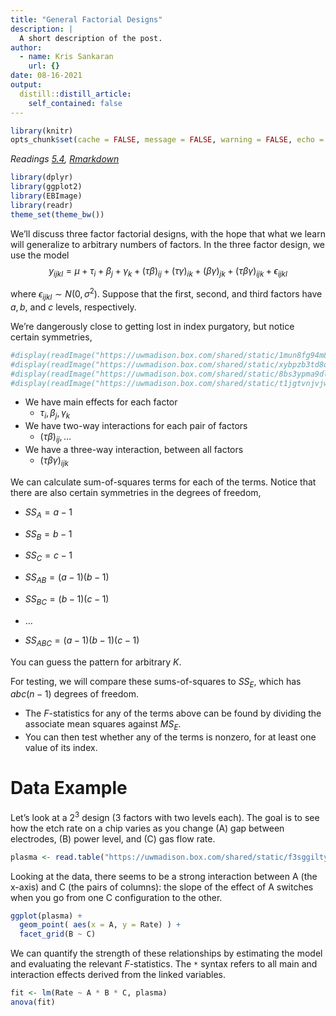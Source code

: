 ```yaml
---
title: "General Factorial Designs"
description: |
  A short description of the post.
author:
  - name: Kris Sankaran
    url: {}
date: 08-16-2021
output:
  distill::distill_article:
    self_contained: false
---
```


```r
library(knitr)
opts_chunk$set(cache = FALSE, message = FALSE, warning = FALSE, echo = TRUE)
```

_Readings [5.4](), [Rmarkdown]()_

```r
library(dplyr)
library(ggplot2)
library(EBImage)
library(readr)
theme_set(theme_bw())
```

We’ll discuss three factor factorial designs, with the hope that what we learn
will generalize to arbitrary numbers of factors. In the three factor design, we
use the model
$$y_{ijkl} = \mu + \tau_i + \beta_j + \gamma_k +
\left(\tau \beta\right)_{ij} + \left(\tau \gamma\right)_{ik} + \left(\beta
\gamma\right)_{jk} + \left(\tau \beta \gamma\right)_{ijk} + \epsilon_{ijkl}$$

where $\epsilon_{ijkl} \sim N\left(0, \sigma^2\right)$. Suppose that the first,
second, and third factors have $a, b$, and $c$ levels, respectively.

We’re dangerously close to getting lost in index purgatory, but notice certain
symmetries,

```r
#display(readImage("https://uwmadison.box.com/shared/static/1mun8fg94m86cl9yxm1u7597js1jdcdg.png"), raster = TRUE)
#display(readImage("https://uwmadison.box.com/shared/static/xybpzb3td8ojijuidng5ghpbycea6lz8.png"), raster = TRUE)
#display(readImage("https://uwmadison.box.com/shared/static/8bs3ypma9dl3mh7amnlnxrxb0sgnmxho.png"), raster = TRUE)
#display(readImage("https://uwmadison.box.com/shared/static/t1jgtvnjvjw8vadc5swsu835zpenh6yi.png"), raster = TRUE)
```

* We have main effects for each factor
	* $\tau_i, \beta_j, \gamma_k$

* We have two-way interactions for each pair of factors
	* $\left(\tau\beta\right)_{ij}, \dots$
	
* We have a three-way interaction, between all factors
	* $\left(\tau\beta\gamma\right)_{ijk}$

We can calculate sum-of-squares terms for each of the terms. Notice that there
are also certain symmetries in the degrees of freedom,

* $SS_A = a - 1$

* $SS_B = b - 1$

* $SS_C = c - 1$

* $SS_{AB} = (a - 1)(b - 1)$

* $SS_{BC} = (b - 1)(c - 1)$

* ...

* $SS_{ABC} = (a - 1)(b - 1)(c - 1)$

You can guess the pattern for arbitrary $K$.

For testing, we will compare these sums-of-squares to $SS_E$, which has $abc(n -
1)$ degrees of freedom.

* The $F$-statistics for any of the terms above can be found by dividing the
associate mean squares against $MS_E$.
* You can then test whether any of the terms is nonzero, for at least one value
of its index.

# Data Example

Let's look at a $2^3$ design (3 factors with two levels each). The goal is to
see how the etch rate on a chip varies as you change (A) gap between electrodes,
(B) power level, and (C) gas flow rate.

```r
plasma <- read.table("https://uwmadison.box.com/shared/static/f3sggiltyl5ycw1gu1vq7uv7omp4pjdg.txt", header=TRUE)
```

Looking at the data, there seems to be a strong interaction between A (the
x-axis) and C (the pairs of columns): the slope of the effect of A switches when
you go from one C configuration to the other.

```r
ggplot(plasma) +
  geom_point( aes(x = A, y = Rate) ) +
  facet_grid(B ~ C)
```

We can quantify the strength of these relationships by estimating the model and
evaluating the relevant $F$-statistics. The `*` syntax refers to all main and
interaction effects derived from the linked variables.

```r
fit <- lm(Rate ~ A * B * C, plasma)
anova(fit)
```
